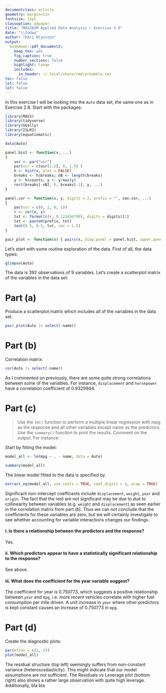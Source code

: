 ```yaml
---
documentclass: article
geometry: margin=1in
fontsize: 11pt
classoption: a4paper
title: "MAS202M Applied Data Analysis — Exercise 3.9"
date: "\\today"
author: "Kári Hlynsson"
output: 
  bookdown::pdf_document2:
    keep_tex: yes
    fig_caption: true
    number_sections: false
    highlight: tango
    includes:
      in_header: ~/.local/share/rmd/preamble.tex
toc: false
lot: false
lof: false
---
```



In this exercise I will be looking into the `Auto` data set, the same one as in Exercise 2.8.
Start with the packages:

```r
library(MASS)
library(tidyverse)
library(GGally)
library(ISLR2)
library(equatiomatic)

data(Auto)

panel.hist <- function(x, ...)
{
    usr <- par("usr")
    par(usr = c(usr[1:2], 0, 1.5) )
    h <- hist(x, plot = FALSE)
    breaks <- h$breaks; nB <- length(breaks)
    y <- h$counts; y <- y/max(y)
    rect(breaks[-nB], 0, breaks[-1], y, ...)
}

panel.cor <- function(x, y, digits = 2, prefix = "", cex.cor, ...)
{
    par(usr = c(0, 1, 0, 1))
    r <- cor(x, y)
    txt <- format(c(r, 0.123456789), digits = digits)[1]
    txt <- paste0(prefix, txt)
    text(0.5, 0.5, txt, cex = 1.5)
}

pair_plot <- function(x) { pairs(x, diag.panel = panel.hist, upper.panel = panel.cor) }
```

Let's start with some routine exploration of the data. First of all, the data types:

```r
glimpse(Auto)
```

The data is 392 observations of 9 variables. Let's create a scatterplot matrix of the variables in the data set:

# Part (a)
Produce a scatterplot matrix which includes all of the variables in the data set.

```r
pair_plot(Auto |> select(-name))
```

# Part (b)
Correlation matrix:

```r
cor(Auto |> select(-name))
```

As I commented on previously, there are some quite strong correlations between some of the variables. For instance, `displacement` and
`horsepower` have a correlation coefficient of 0.9329944.

# Part (c)
> Use the `lm()` function to perform a multiple linear regression with mpg as the response and all other variables except name as the predictors. Use the `summary()` function to print the results. Comment on the output. For instance:

Start by fitting the model:

```r
model_all <- lm(mpg ~ . - name, data = Auto)

summary(model_all)
```

The linear model fitted to the data is specified by

```r
extract_eq(model_all, use_coefs = TRUE, coef_digits = 4, wrap = TRUE)
```

Significant non-intercept coefficents include `displacement`, `weight`, `year` and `origin`.
The fact that the rest are not significant may be due to due to collinearity between variables (e.g. `weight` and `displacement`) as seen earlier in the correlation matrix from part (b). Thus we can not conclude that the coefficients for these variables are zero, but we will certainly investigate to see whether accounting for variable interactions changes our findings.


#### i. Is there a relationship between the predictors and the response?
Yes.

#### ii. Which predictors appear to have a statistically significant relationship to the response?
See above.

#### iii. What does the coefficient for the year variable suggest?
The coefficient for year is $0.750773$, which suggests a positive relationship between `year` and `mpg`, i.e. more recent vehicles correlate with higher fuel consumption per mile driven. A unit increase in `year` where other predictors is kept constant causes an increase of $0.750773$ in `mpg`.

# Part (d)
Create the diagnostic plots:

```r
par(mfrow = c(2, 2))
plot(model_all)
```

The residual structure (top left) seemingly suffers from non-constant variance (heteroscedasticity). This might indicate that our model assumptions are not sufficient.
The Residuals vs Leverage plot (bottom right) also shows a rather large observation with quite high leverage. Additionally, bla bla
